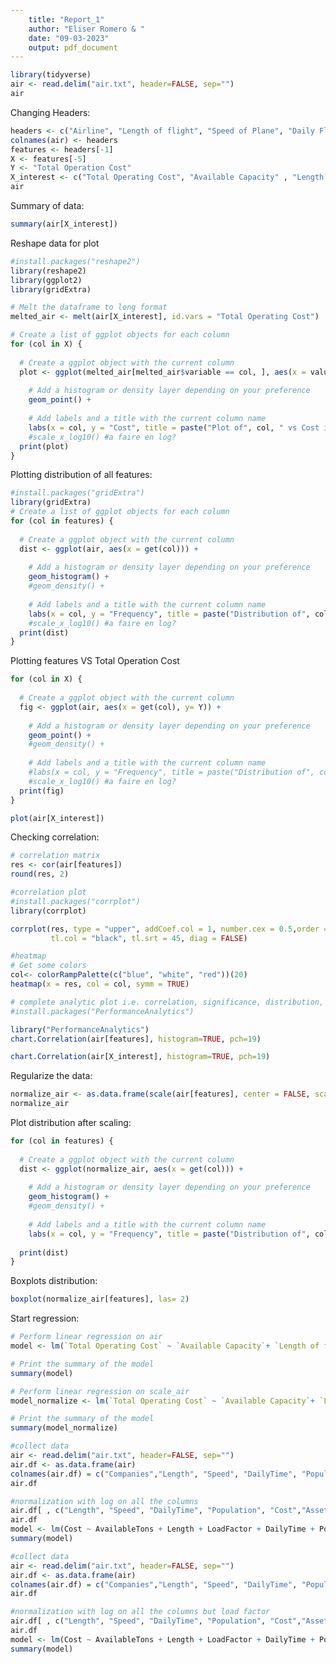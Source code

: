 ```yaml
---
    title: "Report_1"
    author: "Eliser Romero & "
    date: "09-03-2023"
    output: pdf_document 
---
```


```r
library(tidyverse)
air <- read.delim("air.txt", header=FALSE, sep="")
air
```

Changing Headers:

```r
headers <- c("Airline", "Length of flight", "Speed of Plane", "Daily Flight Time per plane", "Population served", "Total Operating Cost", "Revenue Tons per Aircraft mile", "Ton-Mile load factor", "Available Capacity", "Total Assets", "Investments and Special Funds", "Adjusted Assets")
colnames(air) <- headers
features <- headers[-1]
X <- features[-5]
Y <- "Total Operation Cost"
X_interest <- c("Total Operating Cost", "Available Capacity" , "Length of flight", "Ton-Mile load factor", "Daily Flight Time per plane","Population served", "Speed of Plane" , "Total Assets")
air

```

Summary of data:

```r
summary(air[X_interest])
```

Reshape data for plot

```r
#install.packages("reshape2")
library(reshape2)
library(ggplot2)
library(gridExtra)

# Melt the dataframe to long format
melted_air <- melt(air[X_interest], id.vars = "Total Operating Cost")

# Create a list of ggplot objects for each column
for (col in X) {
  
  # Create a ggplot object with the current column
  plot <- ggplot(melted_air[melted_air$variable == col, ], aes(x = value, y = Y)) +
    
    # Add a histogram or density layer depending on your preference
    geom_point() +
    
    # Add labels and a title with the current column name
    labs(x = col, y = "Cost", title = paste("Plot of", col, " vs Cost in air"))
    #scale_x_log10() #a faire en log?
  print(plot)
}
```

Plotting distribution of all features:

```r
#install.packages("gridExtra")
library(gridExtra)
# Create a list of ggplot objects for each column
for (col in features) {
  
  # Create a ggplot object with the current column
  dist <- ggplot(air, aes(x = get(col))) +
    
    # Add a histogram or density layer depending on your preference
    geom_histogram() +
    #geom_density() +
    
    # Add labels and a title with the current column name
    labs(x = col, y = "Frequency", title = paste("Distribution of", col, "in air"))
    #scale_x_log10() #a faire en log?
  print(dist)
}


```

Plotting features VS Total Operation Cost

```r
for (col in X) {
  
  # Create a ggplot object with the current column
  fig <- ggplot(air, aes(x = get(col), y= Y)) +
    
    # Add a histogram or density layer depending on your preference
    geom_point() +
    #geom_density() +
    
    # Add labels and a title with the current column name
    #labs(x = col, y = "Frequency", title = paste("Distribution of", col, "in air"))
    #scale_x_log10() #a faire en log?
  print(fig)
}
```

```r
plot(air[X_interest])
```

Checking correlation:

```r
# correlation matrix
res <- cor(air[features])
round(res, 2)

#correlation plot
#install.packages("corrplot")
library(corrplot)

corrplot(res, type = "upper", addCoef.col = 1, number.cex = 0.5,order = "hclust", 
         tl.col = "black", tl.srt = 45, diag = FALSE)

#heatmap
# Get some colors
col<- colorRampPalette(c("blue", "white", "red"))(20)
heatmap(x = res, col = col, symm = TRUE)

# complete analytic plot i.e. correlation, significance, distribution, 2D linear plot features to features
#install.packages("PerformanceAnalytics")

library("PerformanceAnalytics")
chart.Correlation(air[features], histogram=TRUE, pch=19)

chart.Correlation(air[X_interest], histogram=TRUE, pch=19)
```

Regularize the data:

```r
normalize_air <- as.data.frame(scale(air[features], center = FALSE, scale = apply(air[features], 2, max) - apply(air[features], 2, min)))
normalize_air
```

Plot distribution after scaling:

```r
for (col in features) {
  
  # Create a ggplot object with the current column
  dist <- ggplot(normalize_air, aes(x = get(col))) +
    
    # Add a histogram or density layer depending on your preference
    geom_histogram() +
    #geom_density() +
    
    # Add labels and a title with the current column name
    labs(x = col, y = "Frequency", title = paste("Distribution of", col, "in air"))
    
  print(dist)
}
```

Boxplots distribution:

```r
boxplot(normalize_air[features], las= 2)

```

Start regression:

```r
# Perform linear regression on air
model <- lm(`Total Operating Cost` ~ `Available Capacity`+ `Length of flight` + `Ton-Mile load factor` +`Daily Flight Time per plane` +`Population served` + `Speed of Plane` + `Total Assets` , data = air)

# Print the summary of the model
summary(model)

```

```r
# Perform linear regression on scale_air
model_normalize <- lm(`Total Operating Cost` ~ `Available Capacity`+ `Length of flight` + `Ton-Mile load factor` +`Daily Flight Time per plane` +`Population served` + `Speed of Plane` + `Total Assets` , data = normalize_air)

# Print the summary of the model
summary(model_normalize)
```

```r
#collect data
air <- read.delim("air.txt", header=FALSE, sep="")
air.df <- as.data.frame(air) 
colnames(air.df) = c("Companies","Length", "Speed", "DailyTime", "Population", "Cost","Assets", "LoadFactor" , "AvailableTons")
air.df

#normalization with log on all the columns
air.df[ , c("Length", "Speed", "DailyTime", "Population", "Cost","Assets" , "LoadFactor", "AvailableTons")] <- log(as.data.frame(air.df[ , c("Length", "Speed", "DailyTime", "Population", "Cost","Assets" , "LoadFactor", "AvailableTons")]))
air.df
model <- lm(Cost ~ AvailableTons + Length + LoadFactor + DailyTime + Population + Speed + Assets, data = air.df)
summary(model)
```

```r
#collect data
air <- read.delim("air.txt", header=FALSE, sep="")
air.df <- as.data.frame(air) 
colnames(air.df) = c("Companies","Length", "Speed", "DailyTime", "Population", "Cost","Assets", "LoadFactor" , "AvailableTons")
air.df

#normalization with log on all the columns but load factor
air.df[ , c("Length", "Speed", "DailyTime", "Population", "Cost","Assets" , "AvailableTons")] <- log(as.data.frame(air.df[ , c("Length", "Speed", "DailyTime", "Population", "Cost","Assets" , "AvailableTons")]))
air.df
model <- lm(Cost ~ AvailableTons + Length + LoadFactor + DailyTime + Population + Speed + Assets, data = air.df)
summary(model)
```
